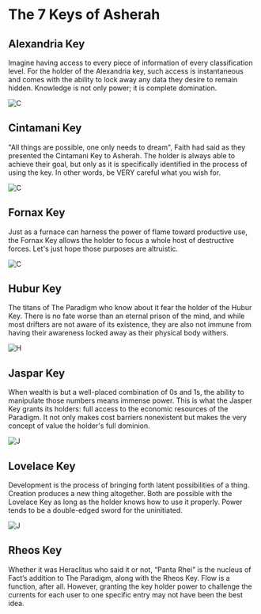 
# The 7 Keys of Asherah

## Alexandria Key

Imagine having access to every piece of information of every classification level. For the holder of the Alexandria key, such access is instantaneous and comes with the ability to lock away any data they desire to remain hidden. Knowledge is not only power; it is complete domination.

<Bleed>![C](../../public/_assets/_keys/alexandria-key.jpeg)</Bleed>

## Cintamani Key

"All things are possible, one only needs to dream", Faith had said as they presented the Cintamani Key to Asherah. The holder is always able to achieve their goal, but only as it is specifically identified in the process of using the key. In other words, be VERY careful what you wish for.

<Bleed>![C](../../public/_assets/_keys/cintamani-key.jpeg)</Bleed>

## Fornax Key

Just as a furnace can harness the power of flame toward productive use, the Fornax Key allows the holder to focus a whole host of destructive forces. Let's just hope those purposes are altruistic.

<Bleed>![C](../../public/_assets/_keys/fornax-key.jpeg)</Bleed>

## Hubur Key

The titans of The Paradigm who know about it fear the holder of the Hubur Key. There is no fate worse than an eternal prison of the mind, and while most drifters are not aware of its existence, they are also not immune from having their awareness locked away as their physical body withers.

<Bleed>![H](../../public/_assets/_keys/hubur-key.jpeg)</Bleed>

## Jaspar Key

When wealth is but a well-placed combination of 0s and 1s, the ability to manipulate those numbers means immense power. This is what the Jasper Key grants its holders: full access to the economic resources of the Paradigm. It not only makes cost barriers nonexistent but makes the very concept of value the holder's full dominion.

<Bleed>![J](../../public/_assets/_keys/jaspar-key.jpeg)</Bleed>

## Lovelace Key

Development is the process of bringing forth latent possibilities of a thing. Creation produces a new thing altogether. Both are possible with the Lovelace Key as long as the holder knows how to use it properly. Power tends to be a double-edged sword for the uninitiated.

<Bleed>![J](../../public/_assets/_keys/lovelace-key.jpeg)</Bleed>

## Rheos Key

Whether it was Heraclitus who said it or not, “Panta Rhei” is the nucleus of Fact’s addition to The Paradigm, along with the Rheos Key. Flow is a function, after all. However, granting the key holder power to challenge the currents for each user to one specific entry may not have been the best idea.
